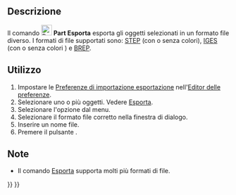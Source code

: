 <languages/>

{{Docnav/it
|[[Part_Import/it|Importa]]
|[[Part_BoxSelection/it|Box di selezione]]
|[[Part_Workbench/it|Part]]
|IconL=Part_Import.svg
|IconR=Part_BoxSelection.svg
|IconC=Workbench_Part.svg
}}

{{GuiCommand/it
|Name=Part_Export
|Name/it=Part Esporta
|MenuLocation=Parte → Esporta file CAD...
|Workbenches=[[Part Workbench/it|Part]]
|SeeAlso=[[Std_Export/it|Esporta]], [[Import_Export/it|Importazione ed Esportazione]]}}

<span id="Description"></span>
==Descrizione== 

Il comando [[Image:Part_Export.svg|24px]] '''Part Esporta''' esporta gli oggetti selezionati in un formato file diverso. I formati di file supportati sono: [https://en.wikipedia.org/wiki/Step_file STEP] (con o senza colori), [https://en.wikipedia.org/wiki/IGES IGES] (con o senza colori ) e [https://en.wikipedia.org/wiki/BREP BREP].

<span id="Usage"></span>
== Utilizzo ==

# Impostare le [[Import_Export_Preferences/it|Preferenze di importazione esportazione]] nell'[[Preferences Editor/it|Editor delle preferenze]].
# Selezionare uno o più oggetti. Vedere [[Std_Export/it#Utilizzo|Esporta]].
# Selezionare l'opzione {{MenuCommand|Part → [[Image:Part_Export.svg|16px]] Esporta file CAD...}} dal menu.
# Selezionare il formato file corretto nella finestra di dialogo.
# Inserire un nome file.
# Premere il pulsante {{Button|Salva}}.

<span id="Notes"></span>
==Note==

* Il comando [[Std_Export/it|Esporta]] supporta molti più formati di file.


{{Docnav/it
|[[Part_Import/it|Importa]]
|[[Part_BoxSelection/it|Box di selezione]]
|[[Part_Workbench/it|Part]]
|IconL=Part_Import.svg
|IconR=Part_BoxSelection.svg
|IconC=Workbench_Part.svg
}}

{{Part_Tools_navi{{#translation:}}}}
{{Userdocnavi{{#translation:}}}}